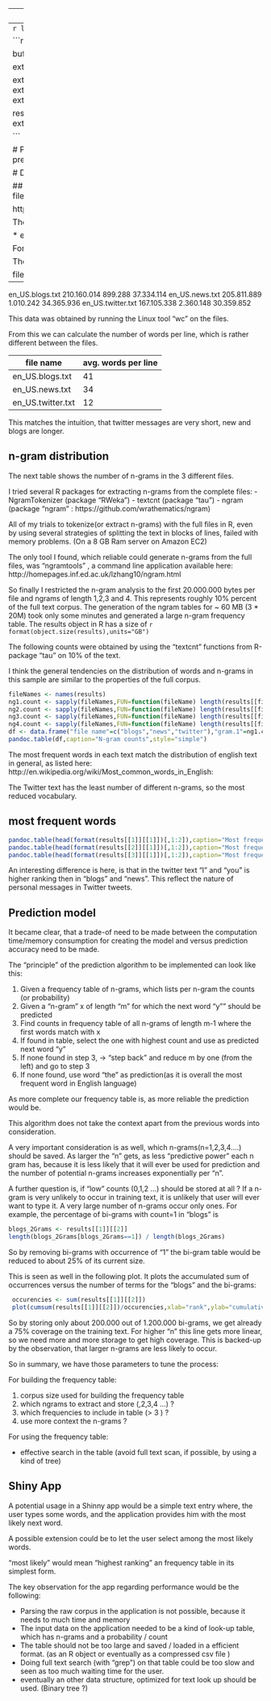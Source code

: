 <style type="text/css">
.table {
   width: auto;
   max-width: none;
   border: 1px solid #ccc;
}
 
</style>


---
title: "Milestone report"
output:
  html_document:
    theme: cerulean
---
```r
library(pander)
library(data.table)
library(tau)
library(ngram)
```



```r

my.read.lines2=function(fname) {
  s = file.info( fname )$size
  s = 20000000
  #s=20000
  
  buf = readChar( fname, s)
  lines <- strsplit(buf,"\n",fixed=T)[[1]]
}

extractNgrams <- function(x,n) {
  textcnt(x,n=n,method = "string",decreasing = T)
}

extractCounts <- function(files) {
  results = list()
  for (file in files) {
    text <- my.read.lines2(file)
    cnt_1 <- extractNgrams(text,1)
    cnt_2 <- extractNgrams(text,2)
    cnt_3 <- extractNgrams(text,3)
    cnt_4 <- extractNgrams(text,4)    
    results[[file]] <- list(gram1 = cnt_1,gram2=cnt_2,gram3=cnt_3,gram4=cnt_4)
  }
  results
}

results <- extractCounts(c("final//en_US/en_US.blogs.txt","final//en_US/en_US.news.txt","final//en_US/en_US.twitter.txt"))


```



# Purpose of Report
The purpose of this report is to give some characteristics of the data used for building a prediction model and application for the prediction of words in a phrase.

# Description of dataset

## Structure of text corpus files
The input data for the prediction algorithm is a corpus of text, split in several files, which can be downloaded here:

https://d396qusza40orc.cloudfront.net/dsscapstone/dataset/Coursera-SwiftKey.zip

The files contains 3 text files for each of the four languages:


* en_US : English
* fi_FI : Finish
* de_DE : German
* ru_RU : Russian


For the purpose of this report we will concentrate on English.


The following table shows some characteristics of the size of the 3 English files:

file name             size in bytes      number of lines     number of words
---------             ------             ----------          ----------
en_US.blogs.txt       210.160.014           899.288          37.334.114
en_US.news.txt        205.811.889         1.010.242          34.365.936
en_US.twitter.txt     167.105.338         2.360.148          30.359.852
 
This data was obtained by running the Linux tool "wc" on the files. 
 
From this we can calculate the number of words per line, which is rather different between the files.

file name             avg. words per line      
---------             ---------            
en_US.blogs.txt       41
en_US.news.txt        34
en_US.twitter.txt     12

This matches the intuition, that twitter messages are very short, new and blogs are longer.

 
## n-gram distribution
 The next table shows the number of n-grams in the 3 different files.
 
 I tried several R packages for extracting n-grams from the complete files:
 - NgramTokenizer (package "RWeka")
 - textcnt (package "tau")
 - ngram (package "ngram" : https://github.com/wrathematics/ngram)
 
 All of my trials to tokenize(or extract n-grams) with the full files in R, even by using several strategies of splitting the text in blocks of lines, failed with memory problems.
 (On a 8 GB Ram server on Amazon EC2)
 
 The only tool I found, which reliable could generate n-grams from the full files, was "ngramtools" , a command line application available here:
 http://homepages.inf.ed.ac.uk/lzhang10/ngram.html
 
 
So finally I restricted the n-gram analysis to the first 20.000.000 bytes per file and ngrams of length 1,2,3 and 4.
This represents roughly 10% percent of the full text corpus.
The generation of the ngram tables for ~ 60 MB (3 * 20M) took only some minutes and generated a large  n-gram frequency table. The results object in R has a size of `r format(object.size(results),units="GB")`

The following counts were obtained by using the "textcnt" functions from R-package "tau" on 10% of the text. 

I think the general tendencies on the distribution of words and n-grams in this sample are similar to the properties of the full corpus.



```r
fileNames <- names(results)
ng1.count <- sapply(fileNames,FUN=function(fileName) length(results[[fileName]][[1]]),USE.NAMES = F)
ng2.count <- sapply(fileNames,FUN=function(fileName) length(results[[fileName]][[2]]),USE.NAMES = F)
ng3.count <- sapply(fileNames,FUN=function(fileName) length(results[[fileName]][[3]]),USE.NAMES = F)
ng4.count <- sapply(fileNames,FUN=function(fileName) length(results[[fileName]][[4]]),USE.NAMES = F)
df <- data.frame("file name"=c("blogs","news","twitter"),"gram.1"=ng1.count,"gram.2"=ng2.count,"gram.3"=ng3.count,"grams.4"=ng4.count)
pandoc.table(df,caption="N-gram counts",style="simple")
```

The most frequent words in each text match the distribution of english text in general, as listed here: http://en.wikipedia.org/wiki/Most_common_words_in_English:

The Twitter text has the least number of different n-grams, so the most reduced vocabulary.

## most frequent words



```r
pandoc.table(head(format(results[[1]][[1]])[,1:2]),caption="Most frequent words in 'blogs'",style="simple")
pandoc.table(head(format(results[[2]][[1]])[,1:2]),caption="Most frequent words in 'news'",style="simple")
pandoc.table(head(format(results[[3]][[1]])[,1:2]),caption="Most frequent words in 'twitter'",style="simple")

```



An interesting difference is here, is that in the twitter text "I" and "you" is higher ranking then in "blogs" and "news".
This reflect the nature of personal messages in Twitter tweets.

## Prediction model
It became clear, that a trade-of need to be made between the computation time/memory consumption for creating the model and versus prediction accuracy need to be made.

The "principle" of the prediction algorithm to be implemented can look like this:

1. Given a frequency table of n-grams, which lists per n-gram the counts (or probability)
2. Given a "n-gram" x of length "m" for which the next word "y"" should be predicted
3. Find counts in frequency table of all n-grams of length m-1 where the first words match with x
4. If found in table, select the one with highest count and use as predicted next word "y"
5. If none found in step 3, -> "step back" and reduce m by one (from the left) and go to step 3
6. If none found, use word "the" as prediction(as it is overall the most frequent word in English language)

As more complete our frequency table is, as more reliable the prediction would be.

This algorithm does not take the context apart from the previous words into consideration.


A very important consideration is as well, which n-grams(n=1,2,3,4....) should be saved. As larger the "n" gets, as less "predictive power" each n gram has, because it is less likely that it will ever be used for prediction and the number of potential n-grams increases exponentially per "n".

A further question is, if "low" counts (0,1,2 ...) should be stored at all ?  If a n-gram is very unlikely to occur in training text, it is unlikely that user will ever want to type it. A very large number of n-grams occur only ones.
For example, the percentage of bi-grams with count=1 in "blogs" is 
```r
blogs_2Grams <- results[[1]][[2]]
length(blogs_2Grams[blogs_2Grams==1]) / length(blogs_2Grams)
```

So by removing bi-grams with occurrence of "1" the bi-gram table would be reduced to about 25% of its current size.


This is seen as well in the following plot. It plots the accumulated sum of occurrences versus the number of terms for the "blogs" and the bi-grams:
```r
 occurencies <- sum(results[[1]][[2]])
 plot(cumsum(results[[1]][[2]])/occurencies,xlab="rank",ylab="cumulative sum of occurencies")
```

So by storing only about 200.000 out of 1.200.000 bi-grams, we get already a 75% coverage on the training text.
For higher "n" this line gets more linear, so we need more and more storage to get high coverage. This is backed-up by the observation, that larger n-grams are less likely to occur.


So in summary, we have those parameters to tune the process:

For building the frequency table:

1. corpus size used for building the frequency table
2. which ngrams to extract and store (,2,3,4 ...) ?
3. which frequencies to include in table (> 3 ) ?
4. use more context the n-grams ?


For using the frequency table:

- effective search in the table (avoid full text scan, if possible, by using a kind of tree) 

## Shiny App
A potential usage in a Shinny app would be a simple text entry where, the user types some words, and the application provides him with the most likely next word.

A possible extension could be to let the user select among the most likely words.

"most likely" would mean "highest ranking" an frequency table in its simplest form.

The key observation for the app regarding performance would be the following:

- Parsing the raw corpus in the application is not possible, because it needs to much time and memory
- The input data on the application needed to be a kind of look-up table, which has n-grams and a probability / count
- The table should not be too large and saved / loaded in a efficient format. (as an R object or eventually as a compressed csv file )
- Doing full text search (with "grep") on that table could be too slow and seen as too much waiting time for the user.
- eventually an other data structure, optimized for text look up should be used. (Binary tree ?)







